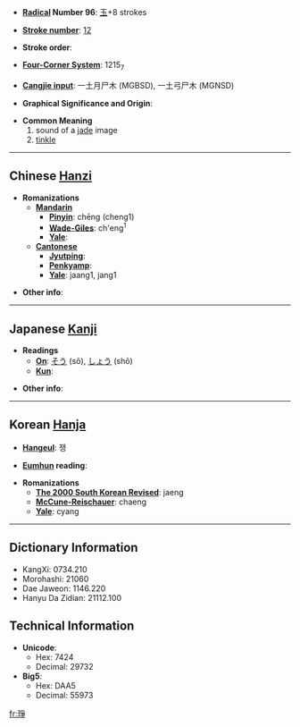 * '''[[Wiktionary:Chinese radical index|Radical]] Number 96''': [[Wiktionary:Chinese radical index 玉|玉]]+8 strokes

* '''[[Wiktionary:Chinese total strokes index|Stroke number]]''': [[Wiktionary:Chinese total strokes index 12|12]]

* '''Stroke order''': 

* '''[[Wiktionary:Chinese four corner index|Four-Corner System]]''': 1215<sub>7</sub>

* '''[[Wiktionary:Chinese Cangjie index|Cangjie input]]''': 一土月尸木 (MGBSD), 一土弓尸木 (MGNSD)

* '''Graphical Significance and Origin''': 

* '''Common Meaning'''
*# sound of a [[jade]] image <!-- was "jade of jade being" -->
*# [[tinkle]]

----

== Chinese [[Hanzi]] ==

* '''Romanizations'''
** '''[[Mandarin]]'''
*** '''[[Pinyin]]''': chēng (cheng1)
*** '''[[Wade-Giles]]''': ch'eng<sup>1</sup>
*** '''[[Yale]]''': 
** '''[[Cantonese]]'''
*** '''[[Jyutping]]''':
*** '''[[Penkyamp]]''': 
*** '''[[Yale]]''': jaang1, jang1

* '''Other info''': 

----

== Japanese [[Kanji]] ==

* '''Readings'''
** '''[[On]]''': [[そう]] (sō), [[しょう]] (shō)
** '''[[Kun]]''': 

* '''Other info''':  

----

== Korean [[Hanja]] ==

* '''[[Hangeul]]''': 쟁

* '''[[Eumhun]] reading''': 

* '''Romanizations'''
** '''[[The 2000 South Korean Revised Romanization|The 2000 South Korean Revised]]''': jaeng
** '''[[McCune-Reischauer]]''': chaeng
** '''[[Yale]]''': cyang

----

== Dictionary Information ==

* KangXi: 0734.210
* Morohashi: 21060
* Dae Jaweon: 1146.220
* Hanyu Da Zidian: 21112.100

== Technical Information ==

* '''Unicode''':
** Hex: 7424
** Decimal: 29732
* '''Big5''':
** Hex: DAA5
** Decimal: 55973

[[fr:琤]]
